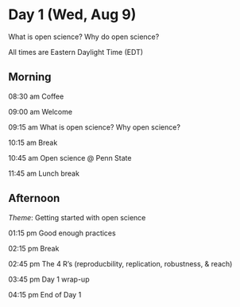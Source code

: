 # Day 1 (Wed, Aug 9) {- #day_1}

What is open science? Why do open science?

::: {.}

All times are Eastern Daylight Time (EDT)

:::

## Morning {- #day_1_am}

08:30 am    Coffee

09:00 am    Welcome

09:15 am    What is open science? Why open science?

10:15 am    Break

10:45 am    Open science @ Penn State

11:45 am    Lunch break

## Afternoon {- #day_1_pm}

*Theme*: Getting started with open science

01:15 pm    Good enough practices

02:15 pm    Break

02:45 pm    The 4 R's (reproducbility, replication, robustness, & reach)

03:45 pm    Day 1 wrap-up

04:15 pm    End of Day 1
